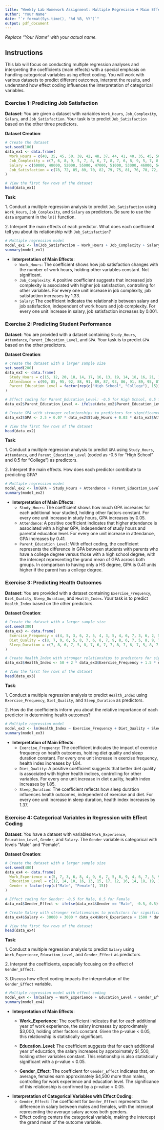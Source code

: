 ```yaml
---
title: "Weekly Lab Homework Assignment: Multiple Regresison + Main Effects"
author: "Your Name"
date: "`r format(Sys.time(), '%d %B, %Y')`"
output: pdf_document
---
```


*Replace "Your Name" with your actual name.*

## Instructions

This lab will focus on conducting multiple regression analyses and interpreting the coefficients (main effects) with a special emphasis on handling categorical variables using effect coding. You will work with various datasets to predict different outcomes, interpret the results, and understand how effect coding influences the interpretation of categorical variables.

### Exercise 1: Predicting Job Satisfaction

**Dataset**: You are given a dataset with variables `Work_Hours`, `Job_Complexity`, `Salary`, and `Job_Satisfaction`. Your task is to predict `Job_Satisfaction` based on the other three predictors.

**Dataset Creation**:

```r
# Create the dataset
set.seed(100)
data_ex1 <- data.frame(
  Work_Hours = c(40, 35, 45, 50, 38, 42, 48, 37, 44, 41, 40, 35, 45, 50, 38, 42, 48, 37, 44, 41, 40, 35, 45, 50, 38, 42, 48, 37, 44, 41, 40, 35, 45, 50, 38, 42, 48, 37, 44, 41, 40, 35, 45, 50, 38, 42, 48, 37, 44, 41, 40, 35, 45, 50, 38, 42, 48, 37, 44, 41, 40, 35, 45, 50, 38, 42, 48, 37, 44, 41, 40, 35, 45, 50, 38, 42, 48, 37, 44, 41, 40, 35, 45, 50, 38, 42, 48, 37, 44, 41, 40, 35, 45, 50, 38, 42, 48, 37, 44, 41),
  Job_Complexity = c(7, 6, 8, 9, 5, 7, 8, 6, 7, 8, 7, 6, 8, 9, 5, 7, 8, 6, 7, 8, 7, 6, 8, 9, 5, 7, 8, 6, 7, 8, 7, 6, 8, 9, 5, 7, 8, 6, 7, 8, 7, 6, 8, 9, 5, 7, 8, 6, 7, 8, 7, 6, 8, 9, 5, 7, 8, 6, 7, 8, 7, 6, 8, 9, 5, 7, 8, 6, 7, 8, 7, 6, 8, 9, 5, 7, 8, 6, 7, 8, 7, 6, 8, 9, 5, 7, 8, 6, 7, 8, 7, 6, 8, 9, 5, 7, 8, 6, 7, 8),
  Salary = c(50000, 48000, 52000, 55000, 47000, 51000, 53000, 46000, 54000, 49500, 50000, 48000, 52000, 55000, 47000, 51000, 53000, 46000, 54000, 49500, 50000, 48000, 52000, 55000, 47000, 51000, 53000, 46000, 54000, 49500, 50000, 48000, 52000, 55000, 47000, 51000, 53000, 46000, 54000, 49500, 50000, 48000, 52000, 55000, 47000, 51000, 53000, 46000, 54000, 49500, 50000, 48000, 52000, 55000, 47000, 51000, 53000, 46000, 54000, 49500, 50000, 48000, 52000, 55000, 47000, 51000, 53000, 46000, 54000, 49500, 50000, 48000, 52000, 55000, 47000, 51000, 53000, 46000, 54000, 49500, 50000, 48000, 52000, 55000, 47000, 51000, 53000, 46000, 54000, 49500, 50000, 48000, 52000, 55000, 47000, 51000, 53000, 46000, 54000, 49500),
  Job_Satisfaction = c(78, 72, 85, 80, 70, 82, 79, 75, 81, 76, 78, 72, 85, 80, 70, 82, 79, 75, 81, 76, 78, 72, 85, 80, 70, 82, 79, 75, 81, 76, 78, 72, 85, 80, 70, 82, 79, 75, 81, 76, 78, 72, 85, 80, 70, 82, 79, 75, 81, 76, 78, 72, 85, 80, 70, 82, 79, 75, 81, 76, 78, 72, 85, 80, 70, 82, 79, 75, 81, 76, 78, 72, 85, 80, 70, 82, 79, 75, 81, 76, 78, 72, 85, 80, 70, 82, 79, 75, 81, 76, 78, 72, 85, 80, 70, 82, 79, 75, 81, 76)
)

# View the first few rows of the dataset
head(data_ex1)
```

**Task**:

1\. Conduct a multiple regression analysis to predict `Job_Satisfaction` using `Work_Hours`, `Job_Complexity`, and `Salary` as predictors. Be sure to use the `data` argument in the `lm()` function.

2\. Interpret the main effects of each predictor. What does each coefficient tell you about its relationship with `Job_Satisfaction`?

```r
# Multiple regression model
model_ex1 <- lm(Job_Satisfaction ~ Work_Hours + Job_Complexity + Salary, data = data_ex1)
summary(model_ex1)
```

-   **Interpretation of Main Effects**:
    -   `Work_Hours`: The coefficient shows how job satisfaction changes with the number of work hours, holding other variables constant. Not significant.
    -   `Job_Complexity`: A positive coefficient suggests that increased job complexity is associated with higher job satisfaction, controlling for other variables. For every one unit increase in job complexity, job satisfaction increases by 1.33.
    -   `Salary`: The coefficient indicates the relationship between salary and job satisfaction, independent of work hours and job complexity. For every one unit increase in salary, job satisfaction increases by 0.001.

### Exercise 2: Predicting Student Performance

**Dataset**: You are provided with a dataset containing `Study_Hours`, `Attendance`, `Parent_Education_Level`, and `GPA`. Your task is to predict `GPA` based on the other predictors.

**Dataset Creation**:

```r
# Create the dataset with a larger sample size
set.seed(200)
data_ex2 <- data.frame(
  Study_Hours = c(15, 12, 20, 18, 14, 17, 16, 13, 19, 14, 18, 16, 21, 13, 15, 20, 19, 18, 17, 16, 12, 14, 13, 20, 21, 22, 17, 19, 15, 16),
  Attendance = c(90, 85, 95, 92, 88, 91, 89, 87, 93, 86, 91, 89, 95, 87, 90, 96, 94, 93, 89, 90, 85, 88, 87, 95, 96, 97, 92, 94, 88, 89),
  Parent_Education_Level = factor(rep(c("High School", "College"), 15))
)

# Effect coding for Parent_Education_Level: -0.5 for High School, 0.5 for College
data_ex2$Parent_Education_Level <- ifelse(data_ex2$Parent_Education_Level == "High School", -0.5, 0.5)

# Create GPA with stronger relationships to predictors for significance
data_ex2$GPA <- 2.5 + 0.07 * data_ex2$Study_Hours + 0.03 * data_ex2$Attendance + 0.4 * data_ex2$Parent_Education_Level + rnorm(30, 0, 0.1)

# View the first few rows of the dataset
head(data_ex2)


```

**Task**:

1\. Conduct a multiple regression analysis to predict `GPA` using `Study_Hours`, `Attendance`, and `Parent_Education_Level` (coded as -0.5 for "High School" and 0.5 for "College") as predictors.

2\. Interpret the main effects. How does each predictor contribute to predicting GPA?

```r
# Multiple regression model
model_ex2 <- lm(GPA ~ Study_Hours + Attendance + Parent_Education_Level, data = data_ex2)
summary(model_ex2)
```

-   **Interpretation of Main Effects**:
    -   `Study_Hours`: The coefficient shows how much GPA increases for each additional hour studied, holding other factors constant. For every one unit increase in study hours, GPA increases by 0.05.
    -   `Attendance`: A positive coefficient indicates that higher attendance is associated with a higher GPA, independent of study hours and parental education level. For every one unit increase in attendance, GPA increases by 0.41.
    -   `Parent_Education_Level`: With effect coding, the coefficient represents the difference in GPA between students with parents who have a college degree versus those with a high school degree, with the intercept representing the grand mean of GPA across both groups. In comparison to having only a HS degree, GPA is 0.41 units higher if the parent has a college degree.

### Exercise 3: Predicting Health Outcomes

**Dataset**: You are provided with a dataset containing `Exercise_Frequency`, `Diet_Quality`, `Sleep_Duration`, and `Health_Index`. Your task is to predict `Health_Index` based on the other predictors.

**Dataset Creation**:

```r
# Create the dataset with a larger sample size
set.seed(300)
data_ex3 <- data.frame(
  Exercise_Frequency = c(4, 5, 3, 6, 2, 5, 4, 3, 5, 4, 6, 7, 3, 6, 2, 5, 7, 8, 4, 5, 3, 6, 7, 2, 4, 5, 6, 3, 7, 8),
  Diet_Quality = c(8, 7, 9, 6, 5, 8, 7, 6, 8, 7, 9, 8, 6, 7, 5, 8, 9, 7, 8, 7, 9, 6, 8, 5, 7, 6, 9, 8, 7, 6),
  Sleep_Duration = c(7, 8, 6, 7, 5, 8, 7, 6, 7, 7, 8, 7, 6, 7, 5, 8, 7, 8, 6, 7, 6, 7, 8, 5, 7, 8, 7, 6, 7, 8)
)

# Create Health_Index with stronger relationships to predictors for significance
data_ex3$Health_Index <- 50 + 2 * data_ex3$Exercise_Frequency + 1.5 * data_ex3$Diet_Quality + 1 * data_ex3$Sleep_Duration + rnorm(30, 0, 2)

# View the first few rows of the dataset
head(data_ex3)

```

**Task**:

1\. Conduct a multiple regression analysis to predict `Health_Index` using `Exercise_Frequency`, `Diet_Quality`, and `Sleep_Duration` as predictors.

2\. How do the coefficients inform you about the relative importance of each predictor in determining health outcomes?

```r
# Multiple regression model
model_ex3 <- lm(Health_Index ~ Exercise_Frequency + Diet_Quality + Sleep_Duration, data = data_ex3)
summary(model_ex3)
```

-   **Interpretation of Main Effects**:
    -   `Exercise_Frequency`: The coefficient indicates the impact of exercise frequency on health outcomes, holding diet quality and sleep duration constant. For every one unit increase in exercise frequency, health index increases by 1.84.
    -   `Diet_Quality`: A positive coefficient suggests that better diet quality is associated with higher health indices, controlling for other variables. For every one unit increase in diet quality, health index increases by 1.85.
    -   `Sleep_Duration`: The coefficient reflects how sleep duration influences health outcomes, independent of exercise and diet. For every one unit increase in sleep duration, health index increases by 1.37.

### Exercise 4: Categorical Variables in Regression with Effect Coding

**Dataset**: You have a dataset with variables `Work_Experience`, `Education_Level`, `Gender`, and `Salary`. The `Gender` variable is categorical with levels "Male" and "Female".

**Dataset Creation**:

```r
# Create the dataset with a larger sample size
set.seed(400)
data_ex4 <- data.frame(
  Work_Experience = c(5, 7, 3, 6, 8, 4, 9, 6, 7, 5, 8, 9, 4, 6, 7, 5, 9, 10, 6, 7, 4, 5, 7, 6, 8, 9, 10, 5, 6, 8),
  Education_Level = c(12, 14, 10, 16, 13, 15, 17, 12, 16, 14, 18, 19, 11, 14, 15, 13, 18, 20, 14, 15, 11, 13, 15, 14, 17, 18, 19, 13, 15, 17),
  Gender = factor(rep(c("Male", "Female"), 15))
)

# Effect coding for Gender: -0.5 for Male, 0.5 for Female
data_ex4$Gender_Effect <- ifelse(data_ex4$Gender == "Male", -0.5, 0.5)

# Create Salary with stronger relationships to predictors for significance
data_ex4$Salary <- 30000 + 3000 * data_ex4$Work_Experience + 1500 * data_ex4$Education_Level + 5000 * data_ex4$Gender_Effect + rnorm(30, 0, 2000)

# View the first few rows of the dataset
head(data_ex4)


```

**Task**:

1\. Conduct a multiple regression analysis to predict `Salary` using `Work_Experience`, `Education_Level`, and `Gender_Effect` as predictors.

2\. Interpret the coefficients, especially focusing on the effect of `Gender_Effect`.

3\. Discuss how effect coding impacts the interpretation of the `Gender_Effect` variable.

```r
# Multiple regression model with effect coding
model_ex4 <- lm(Salary ~ Work_Experience + Education_Level + Gender_Effect, data = data_ex4)
summary(model_ex4)
```

-   **Interpretation of Main Effects**:
    -   **Work_Experience**: The coefficient indicates that for each additional year of work experience, the salary increases by approximately \$3,000, holding other factors constant. Given the p-value \< 0.05, this relationship is statistically significant.

    -   **Education_Level**: The coefficient suggests that for each additional year of education, the salary increases by approximately \$1,500, holding other variables constant. This relationship is also statistically significant with a p-value \< 0.05.

    -   **Gender_Effect**: The coefficient for `Gender_Effect` indicates that, on average, females earn approximately \$4,500 more than males, controlling for work experience and education level. The significance of this relationship is confirmed by a p-value \< 0.05.
-   **Interpretation of Categorical Variables with Effect Coding**:
    -   `Gender_Effect`: The coefficient for `Gender_Effect` represents the difference in salary between males and females, with the intercept representing the average salary across both genders.
    -   Effect coding centers the categorical variable, making the intercept the grand mean of the outcome variable.
